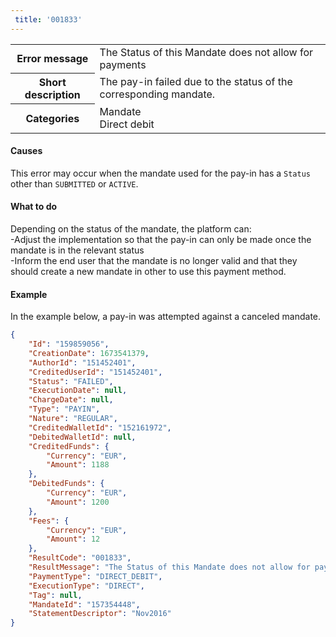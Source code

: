 ```yaml
---  
 title: '001833'  
---  
```

  
<table>
    <tbody>
        <tr>
            <th scope="row"><strong>Error message</strong></th>
            <td>The Status of this Mandate does not allow for payments</td>
        </tr>
        <tr>
            <th scope="row"><strong>Short description</strong></th>
            <td>The pay-in failed due to the status of the corresponding mandate.</td>
        </tr>
        <tr>
            <th scope="row"><strong>Categories</strong></th>
            <td>  
<div class="label">Mandate</div>  
<div class="label">Direct debit</div>
</td>
        </tr>
    </tbody>
</table>  

#### Causes  

This error may occur when the mandate used for the pay-in has a `Status` other than `SUBMITTED` or `ACTIVE`.  

#### What to do  

Depending on the status of the mandate, the platform can:  
-Adjust the implementation so that the pay-in can only be made once the mandate is in the relevant status  
-Inform the end user that the mandate is no longer valid and that they should create a new mandate in other to use this payment method.  

#### Example  

In the example below, a pay-in was attempted against a canceled mandate.  
```json API Response
{
    "Id": "159859056",
    "CreationDate": 1673541379,
    "AuthorId": "151452401",
    "CreditedUserId": "151452401",
    "Status": "FAILED",
    "ExecutionDate": null,
    "ChargeDate": null,
    "Type": "PAYIN",
    "Nature": "REGULAR",
    "CreditedWalletId": "152161972",
    "DebitedWalletId": null,
    "CreditedFunds": {
        "Currency": "EUR",
        "Amount": 1188
    },
    "DebitedFunds": {
        "Currency": "EUR",
        "Amount": 1200
    },
    "Fees": {
        "Currency": "EUR",
        "Amount": 12
    },
    "ResultCode": "001833",
    "ResultMessage": "The Status of this Mandate does not allow for payments",
    "PaymentType": "DIRECT_DEBIT",
    "ExecutionType": "DIRECT",
    "Tag": null,
    "MandateId": "157354448",
    "StatementDescriptor": "Nov2016"
}
```